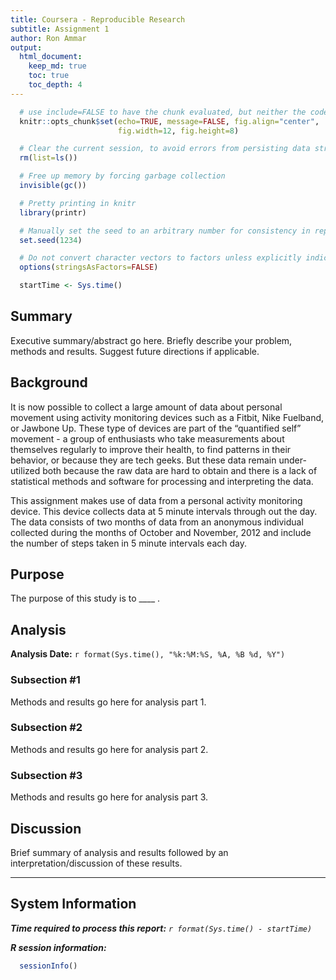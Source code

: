 ---
title: Coursera - Reproducible Research
subtitle: Assignment 1
author: Ron Ammar
output: 
  html_document:
    keep_md: true
    toc: true
    toc_depth: 4
---

```{r global_options, include=FALSE}
  # use include=FALSE to have the chunk evaluated, but neither the code nor its output displayed.
  knitr::opts_chunk$set(echo=TRUE, message=FALSE, fig.align="center",
                        fig.width=12, fig.height=8)
```

```{r}
  # Clear the current session, to avoid errors from persisting data structures
  rm(list=ls())

  # Free up memory by forcing garbage collection
  invisible(gc())

  # Pretty printing in knitr
  library(printr)

  # Manually set the seed to an arbitrary number for consistency in reports
  set.seed(1234)

  # Do not convert character vectors to factors unless explicitly indicated
  options(stringsAsFactors=FALSE)

  startTime <- Sys.time()
```

\newpage

## Summary

Executive summary/abstract go here. Briefly describe your problem, methods and results. Suggest future directions if applicable.

## Background

It is now possible to collect a large amount of data about personal movement using activity monitoring devices such as a Fitbit, Nike Fuelband, or Jawbone Up. These type of devices are part of the "quantified self" movement - a group of enthusiasts who take measurements about themselves regularly to improve their health, to find patterns in their behavior, or because they are tech geeks. But these data remain under-utilized both because the raw data are hard to obtain and there is a lack of statistical methods and software for processing and interpreting the data.

This assignment makes use of data from a personal activity monitoring device. This device collects data at 5 minute intervals through out the day. The data consists of two months of data from an anonymous individual collected during the months of October and November, 2012 and include the number of steps taken in 5 minute intervals each day.

## Purpose

The purpose of this study is to ____ .

\newpage

## Analysis

**Analysis Date:** `r format(Sys.time(), "%k:%M:%S, %A, %B %d, %Y")` 

### Subsection #1

Methods and results go here for analysis part 1.

### Subsection #2

Methods and results go here for analysis part 2.

### Subsection #3

Methods and results go here for analysis part 3.

## Discussion

Brief summary of analysis and results followed by an interpretation/discussion of these results.

------

\newpage

## System Information

***Time required to process this report:*** *`r format(Sys.time() - startTime)`*

***R session information:***

```{r, echo_session_info}
  sessionInfo()
```
